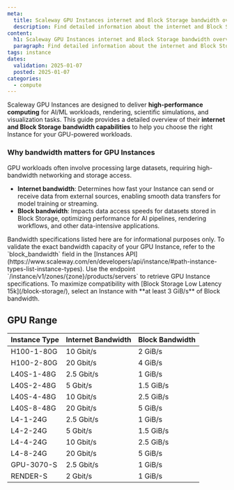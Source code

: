 ```yaml
---
meta:
  title: Scaleway GPU Instances internet and Block Storage bandwidth overview
  description: Find detailed information about the internet and Block Storage bandwidth for each GPU Instance type at Scaleway.
content:
  h1: Scaleway GPU Instances internet and Block Storage bandwidth overview
  paragraph: Find detailed information about the internet and Block Storage bandwidth for each GPU Instance type at Scaleway.
tags: instance
dates:
  validation: 2025-01-07
  posted: 2025-01-07
categories:
  - compute
---
```


Scaleway GPU Instances are designed to deliver **high-performance computing** for AI/ML workloads, rendering, scientific simulations, and visualization tasks.
This guide provides a detailed overview of their **internet and Block Storage bandwidth capabilities** to help you choose the right Instance for your GPU-powered workloads.

### Why bandwidth matters for GPU Instances  

GPU workloads often involve processing large datasets, requiring high-bandwidth networking and storage access.
- **Internet bandwidth**: Determines how fast your Instance can send or receive data from external sources, enabling smooth data transfers for model training or streaming.
- **Block bandwidth**: Impacts data access speeds for datasets stored in Block Storage, optimizing performance for AI pipelines, rendering workflows, and other data-intensive applications.

<Message type="important">
  Bandwidth specifications listed here are for informational purposes only. To validate the exact bandwidth capacity of your GPU Instance, refer to the `block_bandwidth` field in the [Instances API](https://www.scaleway.com/en/developers/api/instance/#path-instance-types-list-instance-types). Use the endpoint `/instance/v1/zones/{zone}/products/servers` to retrieve GPU Instance specifications.
</Message>

<Message type="tip">
  To maximize compatibility with [Block Storage Low Latency 15k](/block-storage/), select an Instance with **at least 3 GiB/s** of Block bandwidth.
</Message>

## GPU Range

|   Instance Type   |   Internet Bandwidth   |   Block Bandwidth   |
|-------------------|-------------------------|---------------------|
| H100-1-80G        | 10 Gbit/s              | 2 GiB/s            |
| H100-2-80G        | 20 Gbit/s              | 4 GiB/s            |
| L40S-1-48G        | 2.5 Gbit/s             | 1 GiB/s            |
| L40S-2-48G        | 5 Gbit/s               | 1.5 GiB/s          |
| L40S-4-48G        | 10 Gbit/s              | 2.5 GiB/s          |
| L40S-8-48G        | 20 Gbit/s              | 5 GiB/s            |
| L4-1-24G          | 2.5 Gbit/s             | 1 GiB/s            |
| L4-2-24G          | 5 Gbit/s               | 1.5 GiB/s          |
| L4-4-24G          | 10 Gbit/s              | 2.5 GiB/s          |
| L4-8-24G          | 20 Gbit/s              | 5 GiB/s            |
| GPU-3070-S        | 2.5 Gbit/s             | 1 GiB/s            |
| RENDER-S          | 2 Gbit/s               | 1 GiB/s            |
